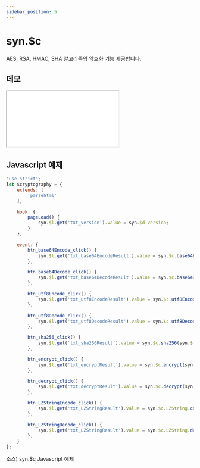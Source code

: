 ```yaml
---
sidebar_position: 5
---
```


# syn.$c

AES, RSA, HMAC, SHA 알고리즘의 암호화 기능 제공합니다.

## 데모

<iframe src="/sample/syn/cryptography.html" className="w:100% h:100vh"></iframe>

## Javascript 예제

```javascript
'use strict';
let $cryptography = {
    extends: [
        'parsehtml'
    ],

    hook: {
        pageLoad() {
            syn.$l.get('txt_version').value = syn.$d.version;
        }
    },

    event: {
        btn_base64Encode_click() {
            syn.$l.get('txt_base64EncodeResult').value = syn.$c.base64Encode(syn.$l.get('txt_base64Encode').value);
        },

        btn_base64Decode_click() {
            syn.$l.get('txt_base64DecodeResult').value = syn.$c.base64Decode(syn.$l.get('txt_base64Decode').value);
        },

        btn_utf8Encode_click() {
            syn.$l.get('txt_utf8EncodeResult').value = syn.$c.utf8Encode(syn.$l.get('txt_utf8Encode').value);
        },

        btn_utf8Decode_click() {
            syn.$l.get('txt_utf8DecodeResult').value = syn.$c.utf8Decode(syn.$l.get('txt_utf8Decode').value);
        },

        btn_sha256_click() {
            syn.$l.get('txt_sha256Result').value = syn.$c.sha256(syn.$l.get('txt_sha256').value);
        },

        btn_encrypt_click() {
            syn.$l.get('txt_encryptResult').value = syn.$c.encrypt(syn.$l.get('txt_encrypt').value);
        },

        btn_decrypt_click() {
            syn.$l.get('txt_decryptResult').value = syn.$c.decrypt(syn.$l.get('txt_decrypt').value);
        },

        btn_LZStringEncode_click() {
            syn.$l.get('txt_LZStringResult').value = syn.$c.LZString.compressToBase64(syn.$l.get('txt_LZString').value);
        },

        btn_LZStringDecode_click() {
            syn.$l.get('txt_LZStringResult').value = syn.$c.LZString.decompressFromBase64(syn.$l.get('txt_LZString').value);
        },
    }
};

```
소스) syn.$c Javascript 예제